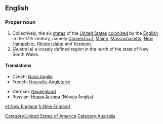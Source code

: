 ==English==
{{wikipedia}}
===Proper noun===
{{en-proper noun|sg=[[new|New]] [[England]]}}

# Collectively, the six [[state]]s of the [[United States]] [[colonize]]d by the [[English]] in the 17th century, namely [[Connecticut]], [[Maine]], [[Massachusetts]], [[New Hampshire]], [[Rhode Island]] and [[Vermont]].
# (Australia) a loosely defined region in the north of the state of New South Wales.

====Translations====
{{trans-top}}
* Czech: [[Nová Anglie]] {{f}}
*French: [[Nouvelle-Angleterre]] {{f}}
{{trans-mid}}
*German: [[Neuengland]]
*Russian:  [[Новая Англия]] (Nóvaja Ánglija) {{f}}
{{trans-end}}

[[Category:United States of America]]
[[Category:Australia]]

[[et:New England]]
[[fr:New England]]
